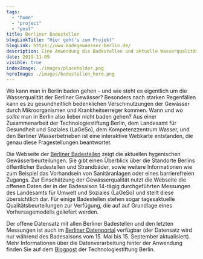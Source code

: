 ```yaml
---
tags:
  - "home"
  - "project"
  - "post"
title: Berliner Badestellen
blogLinkTitle: "Hier geht's zum Projekt"
blogLink: https://www.badegewaesser-berlin.de/
description: Eine Anwendung die Badestellen und aktuelle Wasserqualität zeigt
date: 2019-11-09
visible: true
indexImage: ./images/placeholder.png
heroImage: ./images/badestellen_hero.png
---
```


Wo kann man in Berlin baden gehen – und wie steht es eigentlich um die Wasserqualität der Berliner Gewässer? Besonders nach starken Regenfällen kann es zu gesundheitlich bedenklichen Verschmutzungen der Gewässer durch Mikroorganismen und Krankheitserreger kommen. Wann und wo _sollte_ man in Berlin also lieber nicht baden gehen? Aus einer Zusammenarbeit der Technologiestiftung Berlin, dem Landesamt für Gesundheit und Soziales (LaGeSo), dem Kompetenzzentrum Wasser, und den Berliner Wasserbetrieben ist eine interaktive Webkarte entstanden, die genau diese Fragestellungen beantwortet.

Die Webseite der [Berliner Badestellen](http://badegewaesser-berlin.de/) zeigt die aktuellen hygenischen Gewässerbeurteilungen. Sie gibt einen Überblick über die Standorte Berlins öffentlicher Badestellen und Strandbäder, sowie weitere Informationen wie zum Beispiel das Vorhandsein von Sanitäranlagen oder eines barrierefreien Zugangs. Zur Einschätzung der Gewässerqualität nutzt die Webseite die offenen Daten der in der Badesaison 14-tägig durchgeführten Messungen des Landesamts für Umwelt und Soziales (LaGeSo) und stellt diese übersichtlich dar. Für einige Badestellen stehen sogar tagesaktuelle Qualitätsbeurteilungen zur Verfügung, die auf auf Grundlage eines Vorhersagemodells geliefert werden.

Der offene Datensatz mit allen Berliner Badestellen und den letzten Messungen ist auch im [Berliner Datenportal](https://daten.berlin.de/datensaetze/liste-der-badestellen) verfügbar (der Datensatz wird nur während des Badesaisons vom 15. Mai bis 15. September aktualisiert). Mehr Informationen über die Datenverarbeitung hinter der Anwendung finden Sie auf dem [Blogpost](https://lab.technologiestiftung-berlin.de/projects/bathing-water/de/) der Technologiestiftung Berlin.
